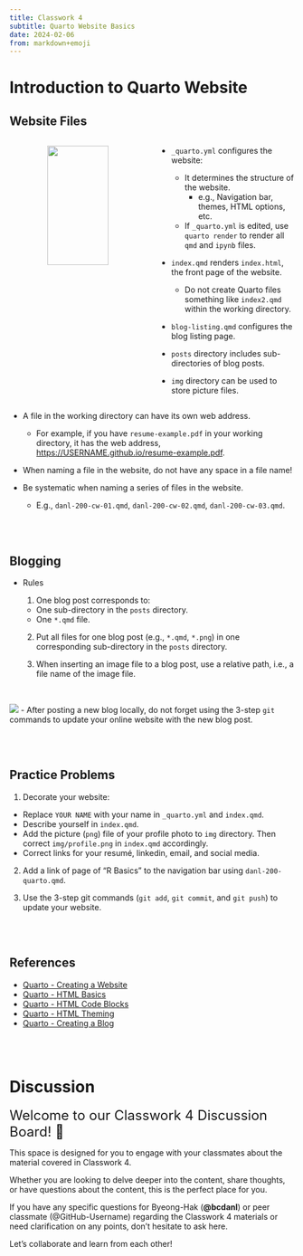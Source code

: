```yaml
---
title: Classwork 4
subtitle: Quarto Website Basics
date: 2024-02-06
from: markdown+emoji
---
```




# Introduction to Quarto Website

## Website Files


:::: {.columns}
::: {.column width="50%"}
<p align="center" >
  <img src="https://bcdanl.github.io/lec_figs/website-files-rstudio.png" style="width: 67%;">
</p>
:::


::: {.column width="50%"}

- `_quarto.yml` configures the website:
  - It determines the structure of the website.
    - e.g., Navigation bar, themes, HTML options, etc.
  - If `_quarto.yml` is edited, use `quarto render` to render all `qmd` and `ipynb` files.


- `index.qmd` renders `index.html`, the front page of the website.
  - Do not create Quarto files something like `index2.qmd` within the working directory.
  
- `blog-listing.qmd` configures the blog listing page.

- `posts` directory includes sub-directories of blog posts.

- `img` directory can be used to store picture files.

:::

::::


- A file in the working directory can have its own web address.
  - For example, if you have `resume-example.pdf` in your working directory, it has the web address, [https://USERNAME.github.io/resume-example.pdf](https://USERNAME.github.io/resume-example.pdf).

- When naming a file in the website, do not have any space in a file name!

- Be systematic when naming a series of files in the website.
  - E.g., `danl-200-cw-01.qmd`, `danl-200-cw-02.qmd`, `danl-200-cw-03.qmd`.


<br><br>

## Blogging
- Rules

  1. One blog post corresponds to:
    - One sub-directory in the `posts` directory.
    - One `*.qmd` file.
    
  2. Put all files for one blog post (e.g., `*.qmd`, `*.png`) in one corresponding sub-directory in the `posts` directory.
  
  3. When inserting an image file to a blog post, use a relative path, i.e., a file name of the image file.

<br>

![](https://bcdanl.github.io/lec_figs/quarto-blog.gif)
- After posting a new blog locally, do not forget using the 3-step `git` commands to update your online website with the new blog post.

<br><br>

## Practice Problems


1. Decorate your website:
  - Replace `YOUR NAME` with your name in `_quarto.yml` and `index.qmd`.
  - Describe yourself in `index.qmd`.
  - Add the picture (`png`) file of your profile photo to `img` directory. Then correct `img/profile.png` in `index.qmd` accordingly.
  - Correct links for your resumé, linkedin, email, and social media.

2. Add a link of page of "R Basics" to the navigation bar using `danl-200-quarto.qmd`.

3. Use the 3-step git commands (`git add`, `git commit`, and `git push`) to update your website.



<br><br>

## References
- [Quarto - Creating a Website](https://quarto.org/docs/websites/)
- [Quarto - HTML Basics](https://quarto.org/docs/output-formats/html-basics.html)
- [Quarto - HTML Code Blocks](https://quarto.org/docs/output-formats/html-code.html)
- [Quarto - HTML Theming](https://quarto.org/docs/output-formats/html-themes.html)
- [Quarto - Creating a Blog](https://quarto.org/docs/websites/website-blog.html)



<br><br>

# Discussion

<font size = "5">Welcome to our Classwork 4 Discussion Board! 👋 </font>

This space is designed for you to engage with your classmates about the material covered in Classwork 4.

Whether you are looking to delve deeper into the content, share thoughts, or have questions about the content, this is the perfect place for you.

If you have any specific questions for Byeong-Hak (**@bcdanl**) or peer classmate (@GitHub-Username) regarding the Classwork 4 materials or need clarification on any points, don't hesitate to ask here. 

Let's collaborate and learn from each other!



